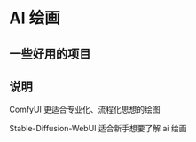 
# AI 绘画

## 一些好用的项目

<Cards>
	<Card
		title='ComfyUI'
		href='https://github.com/comfyanonymous/ComfyUI'
		target='_blank'
	/>
	<Card title='Safebooru' href='https://safebooru.org/' target='_blank' />
	<Card
		title='Danbooru 标签超市'
		href='https://tags.novelai.dev/'
		target='_blank'
	/>
	<Card
		title='Stable-Diffusion-WebUI'
		href='https://github.com/AUTOMATIC1111/stable-diffusion-webui'
		target='_blank'
	/>
	<Card
		title='kohya_ss'
		href='https://github.com/bmaltais/kohya_ss'
		target='_blank'
	/>
	<Card
		title='stable-diffusion-webui-wd14-tagger'
		href='https://github.com/picobyte/stable-diffusion-webui-wd14-tagger'
		target='_blank'
	/>
</Cards>

## 说明

ComfyUI 更适合专业化、流程化思想的绘图

Stable-Diffusion-WebUI 适合新手想要了解 ai 绘画
